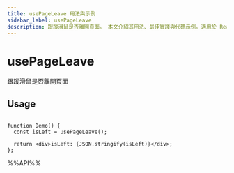 ```yaml
---
title: usePageLeave 用法與示例
sidebar_label: usePageLeave
description: 跟蹤滑鼠是否離開頁面。 本文介紹其用法、最佳實踐與代碼示例。適用於 React 開發中需要處理副作用的場景。
---
```

# usePageLeave

跟蹤滑鼠是否離開頁面

## Usage

```tsx live

function Demo() {
  const isLeft = usePageLeave();

  return <div>isLeft: {JSON.stringify(isLeft)}</div>;
};

```

%%API%%